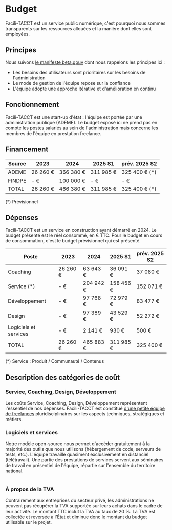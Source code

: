 # Budget

<div style={{ marginBottom: '2rem' }}>
  <p style={{ fontSize: '1.1rem', lineHeight: '1.6' }}>
    Facili-TACCT est un service public numérique, c'est pourquoi nous sommes transparents sur les ressources allouées et la manière dont elles sont employées.
  </p>
</div>

## Principes

Nous suivons [le manifeste beta.gouv](https://beta.gouv.fr/manifeste) dont nous rappelons les principes ici :

- Les besoins des utilisateurs sont prioritaires sur les besoins de l'administration
- Le mode de gestion de l'équipe repose sur la confiance
- L'équipe adopte une approche itérative et d'amélioration en continu

<div style={{ margin: '2rem 0' }}>

## Fonctionnement

</div>

<div style={{ marginBottom: '1.5rem' }}>
  <p style={{ color: '#000000', lineHeight: '1.6' }}>
    Facili-TACCT est une start-up d'état : l'équipe est portée par une administration publique (ADEME).
    Le budget exposé ici ne prend pas en compte les postes salariés au sein de l'administration mais concerne les membres de l'équipe en prestation freelance.
  </p>
</div>

<div style={{ margin: '2rem 0' }}>

## Financement

</div>

<div style={{ overflowX: 'auto', marginBottom: '2rem' }}>
  <table style={{ 
    width: '100%', 
    borderCollapse: 'collapse',
    backgroundColor: '#fff',
    boxShadow: '0 2px 4px rgba(0, 0, 0, 0.1)',
    borderRadius: '8px',
    overflow: 'hidden'
  }}>
    <thead style={{ backgroundColor: '#f8f9fa' }}>
      <tr>
        <th scope="col" style={{ 
          padding: '16px 20px',
          textAlign: 'left',
          fontWeight: '600',
          color: '#374151',
          borderBottom: '2px solid #e5e7eb'
        }}>Source</th>
        <th scope="col" style={{ 
          padding: '16px 20px',
          textAlign: 'right',
          fontWeight: '600',
          color: '#374151',
          borderBottom: '2px solid #e5e7eb'
        }}>2023</th>
        <th scope="col" style={{ 
          padding: '16px 20px',
          textAlign: 'right',
          fontWeight: '600',
          color: '#374151',
          borderBottom: '2px solid #e5e7eb'
        }}>2024</th>
        <th scope="col" style={{ 
          padding: '16px 20px',
          textAlign: 'right',
          fontWeight: '600',
          color: '#374151',
          borderBottom: '2px solid #e5e7eb'
        }}>2025 S1</th>
        <th scope="col" style={{ 
          padding: '16px 20px',
          textAlign: 'right',
          fontWeight: '600',
          color: '#374151',
          borderBottom: '2px solid #e5e7eb', 
          fontStyle: 'italic'
        }}>prév. 2025 S2</th>
      </tr>
    </thead>
    <tbody>
      <tr style={{ borderBottom: '1px solid #f3f4f6' }}>
        <td style={{ 
          padding: '16px 20px',
          textAlign: 'left',
          color: '#374151'
        }}>ADEME</td>
        <td style={{ 
          padding: '16px 20px',
          textAlign: 'right',
          fontFamily: 'monospace',
          fontWeight: '500'
        }}>26 260 €</td>
        <td style={{ 
          padding: '16px 20px',
          textAlign: 'right',
          fontFamily: 'monospace',
          fontWeight: '500'
        }}>366 380 €</td>
        <td style={{ 
          padding: '16px 20px',
          textAlign: 'right',
          fontFamily: 'monospace',
          fontWeight: '500'
        }}>311 985 €</td>
        <td style={{ 
          padding: '16px 20px',
          textAlign: 'right',
          fontFamily: 'monospace',
          fontWeight: '500', 
          fontStyle: 'italic'
        }}>325 400 € (*)</td>
      </tr>
      <tr style={{ borderBottom: '1px solid #f3f4f6' }}>
        <td style={{ 
          padding: '16px 20px',
          textAlign: 'left',
          color: '#374151'
        }}>FINDPE</td>
        <td style={{ 
          padding: '16px 20px',
          textAlign: 'right',
          fontFamily: 'monospace',
          fontWeight: '500'
        }}>- €</td>
        <td style={{ 
          padding: '16px 20px',
          textAlign: 'right',
          fontFamily: 'monospace',
          fontWeight: '500'
        }}>100 000 €</td>
        <td style={{ 
          padding: '16px 20px',
          textAlign: 'right',
          fontFamily: 'monospace',
          fontWeight: '500'
        }}>- €</td>
        <td style={{ 
          padding: '16px 20px',
          textAlign: 'right',
          fontFamily: 'monospace',
          fontWeight: '500'
        }}>- €</td>
      </tr>
      <tr style={{ 
        backgroundColor: '#f8f9fa',
        fontWeight: '600'
      }}>
        <td style={{ 
          padding: '16px 20px',
          textAlign: 'left',
          color: '#374151',
          fontWeight: '600'
        }}>TOTAL</td>
        <td style={{ 
          padding: '16px 20px',
          textAlign: 'right',
          fontFamily: 'monospace',
          fontWeight: '600',
          color: '#000091'
        }}>26 260 €</td>
        <td style={{ 
          padding: '16px 20px',
          textAlign: 'right',
          fontFamily: 'monospace',
          fontWeight: '600',
          color: '#000091'
        }}>466 380 €</td>
        <td style={{ 
          padding: '16px 20px',
          textAlign: 'right',
          fontFamily: 'monospace',
          fontWeight: '600',
          color: '#000091'
        }}>311 985 €</td>
        <td style={{ 
          padding: '16px 20px',
          textAlign: 'right',
          fontFamily: 'monospace',
          fontWeight: '600',
          color: '#000091', 
          fontStyle: 'italic'
        }}>325 400 € (*)</td>
      </tr>
    </tbody>
  </table>
</div>

<div>
  <p style={{ 
    margin: 0, 
    fontSize: '0.95rem', 
    color: '#6c757d',
    fontStyle: 'italic'
  }}>
    (*) Prévisionnel
  </p>
</div>

<div style={{ margin: '2rem 0' }}>

## Dépenses

</div>

<div style={{ marginBottom: '1.5rem' }}>
  <p style={{ color: '#000000', lineHeight: '1.6' }}>
    Facili-TACCT est un service en construction ayant démarré en 2024. Le budget présenté est le réel consommé, en € TTC. Pour le budget en cours de consommation, c'est le budget prévisionnel qui est présenté.
  </p>
</div>

<div style={{ overflowX: 'auto', marginBottom: '2rem' }}>
  <table style={{ 
    width: '100%', 
    borderCollapse: 'collapse',
    backgroundColor: '#fff',
    boxShadow: '0 2px 4px rgba(0, 0, 0, 0.1)',
    borderRadius: '8px',
    overflow: 'hidden'
  }}>
    <thead style={{ backgroundColor: '#f8f9fa' }}>
      <tr>
        <th scope="col" style={{ 
          padding: '16px 20px',
          textAlign: 'left',
          fontWeight: '600',
          color: '#374151',
          borderBottom: '2px solid #e5e7eb'
        }}>Poste</th>
        <th scope="col" style={{ 
          padding: '16px 20px',
          textAlign: 'right',
          fontWeight: '600',
          color: '#374151',
          borderBottom: '2px solid #e5e7eb'
        }}>2023</th>
        <th scope="col" style={{ 
          padding: '16px 20px',
          textAlign: 'right',
          fontWeight: '600',
          color: '#374151',
          borderBottom: '2px solid #e5e7eb'
        }}>2024</th>
        <th scope="col" style={{ 
          padding: '16px 20px',
          textAlign: 'right',
          fontWeight: '600',
          color: '#374151',
          borderBottom: '2px solid #e5e7eb'
        }}>2025 S1</th>
        <th scope="col" style={{ 
          padding: '16px 20px',
          textAlign: 'right',
          fontWeight: '600',
          color: '#374151',
          borderBottom: '2px solid #e5e7eb', 
          fontStyle: 'italic'
        }}>prév. 2025 S2</th>
      </tr>
    </thead>
    <tbody>
      <tr style={{ borderBottom: '1px solid #f3f4f6' }}>
        <td style={{ 
          padding: '16px 20px',
          textAlign: 'left',
          color: '#374151'
        }}>Coaching</td>
        <td style={{ 
          padding: '16px 20px',
          textAlign: 'right',
          fontFamily: 'monospace',
          fontWeight: '500'
        }}>26 260 €</td>
        <td style={{ 
          padding: '16px 20px',
          textAlign: 'right',
          fontFamily: 'monospace',
          fontWeight: '500'
        }}>63 643 €</td>
        <td style={{ 
          padding: '16px 20px',
          textAlign: 'right',
          fontFamily: 'monospace',
          fontWeight: '500'
        }}>36 091 €</td>
        <td style={{ 
          padding: '16px 20px',
          textAlign: 'right',
          fontFamily: 'monospace',
          fontWeight: '500', 
          fontStyle: 'italic'
        }}>37 080 €</td>
      </tr>
      <tr style={{ borderBottom: '1px solid #f3f4f6' }}>
        <td style={{ 
          padding: '16px 20px',
          textAlign: 'left',
          color: '#374151'
        }}>Service (*)</td>
        <td style={{ 
          padding: '16px 20px',
          textAlign: 'right',
          fontFamily: 'monospace',
          fontWeight: '500'
        }}>- €</td>
        <td style={{ 
          padding: '16px 20px',
          textAlign: 'right',
          fontFamily: 'monospace',
          fontWeight: '500'
        }}>204 942 €</td>
        <td style={{ 
          padding: '16px 20px',
          textAlign: 'right',
          fontFamily: 'monospace',
          fontWeight: '500'
        }}>158 456 €</td>
        <td style={{ 
          padding: '16px 20px',
          textAlign: 'right',
          fontFamily: 'monospace',
          fontWeight: '500', 
          fontStyle: 'italic'
        }}>152 071 €</td>
      </tr>
      <tr style={{ borderBottom: '1px solid #f3f4f6' }}>
        <td style={{ 
          padding: '16px 20px',
          textAlign: 'left',
          color: '#374151'
        }}>Développement</td>
        <td style={{ 
          padding: '16px 20px',
          textAlign: 'right',
          fontFamily: 'monospace',
          fontWeight: '500'
        }}>- €</td>
        <td style={{ 
          padding: '16px 20px',
          textAlign: 'right',
          fontFamily: 'monospace',
          fontWeight: '500'
        }}>97 768 €</td>
        <td style={{ 
          padding: '16px 20px',
          textAlign: 'right',
          fontFamily: 'monospace',
          fontWeight: '500'
        }}>72 979 €</td>
        <td style={{ 
          padding: '16px 20px',
          textAlign: 'right',
          fontFamily: 'monospace',
          fontWeight: '500', 
          fontStyle: 'italic'
        }}>83 477 €</td>
      </tr>
      <tr style={{ borderBottom: '1px solid #f3f4f6' }}>
        <td style={{ 
          padding: '16px 20px',
          textAlign: 'left',
          color: '#374151'
        }}>Design</td>
        <td style={{ 
          padding: '16px 20px',
          textAlign: 'right',
          fontFamily: 'monospace',
          fontWeight: '500'
        }}>- €</td>
        <td style={{ 
          padding: '16px 20px',
          textAlign: 'right',
          fontFamily: 'monospace',
          fontWeight: '500'
        }}>97 389 €</td>
        <td style={{ 
          padding: '16px 20px',
          textAlign: 'right',
          fontFamily: 'monospace',
          fontWeight: '500'
        }}>43 529 €</td>
        <td style={{ 
          padding: '16px 20px',
          textAlign: 'right',
          fontFamily: 'monospace',
          fontWeight: '500', 
          fontStyle: 'italic'
        }}>52 272 €</td>
      </tr>
      <tr style={{ borderBottom: '1px solid #f3f4f6' }}>
        <td style={{ 
          padding: '16px 20px',
          textAlign: 'left',
          color: '#374151'
        }}>Logiciels et services</td>
        <td style={{ 
          padding: '16px 20px',
          textAlign: 'right',
          fontFamily: 'monospace',
          fontWeight: '500'
        }}>- €</td>
        <td style={{ 
          padding: '16px 20px',
          textAlign: 'right',
          fontFamily: 'monospace',
          fontWeight: '500'
        }}>2 141 €</td>
        <td style={{ 
          padding: '16px 20px',
          textAlign: 'right',
          fontFamily: 'monospace',
          fontWeight: '500'
        }}>930 €</td>
        <td style={{ 
          padding: '16px 20px',
          textAlign: 'right',
          fontFamily: 'monospace',
          fontWeight: '500', 
          fontStyle: 'italic'
        }}>500 €</td>
      </tr>
      <tr style={{ 
        backgroundColor: '#f8f9fa',
        fontWeight: '600'
      }}>
        <td style={{ 
          padding: '16px 20px',
          textAlign: 'left',
          color: '#374151',
          fontWeight: '600'
        }}>TOTAL</td>
        <td style={{ 
          padding: '16px 20px',
          textAlign: 'right',
          fontFamily: 'monospace',
          fontWeight: '600',
          color: '#000091'
        }}>26 260 €</td>
        <td style={{ 
          padding: '16px 20px',
          textAlign: 'right',
          fontFamily: 'monospace',
          fontWeight: '600',
          color: '#000091'
        }}>465 883 €</td>
        <td style={{ 
          padding: '16px 20px',
          textAlign: 'right',
          fontFamily: 'monospace',
          fontWeight: '600',
          color: '#000091'
        }}>311 985 €</td>
        <td style={{ 
          padding: '16px 20px',
          textAlign: 'right',
          fontFamily: 'monospace',
          fontWeight: '600',
          color: '#000091', 
          fontStyle: 'italic'
        }}>325 400 €</td>
      </tr>
    </tbody>
  </table>
</div>

<div>
  <p style={{ 
    margin: 0, 
    fontSize: '0.95rem', 
    color: '#6c757d',
    fontStyle: 'italic'
  }}>
    (*) Service : Produit / Communauté / Contenus
  </p>
</div>

<div style={{ margin: '2rem 0' }}>

## Description des catégories de coût

</div>

<div style={{ marginBottom: '2rem' }}>

### Service, Coaching, Design, Développement

<p style={{ color: '#000000', lineHeight: '1.6', marginBottom: '1.5rem' }}>
Les coûts Service, Coaching, Design, Développement représentent l'essentiel de nos dépenses. Facili-TACCT est constitué <a href="https://beta.gouv.fr/startups/tacct.html">d'une petite équipe de freelances</a> pluridisciplinaires sur les aspects techniques, stratégiques et métiers.
</p>

### Logiciels et services

<p style={{ color: '#000000', lineHeight: '1.6' }}>
Notre modèle open-source nous permet d'accéder gratuitement à la majorité des outils que nous utilisons (hébergement de code, serveurs de tests, etc.). L'équipe travaille quasiment exclusivement en distanciel (télétravail). Une partie des prestations de services servent aux séminaires de travail en présentiel de l'équipe, répartie sur l'ensemble du territoire national.
</p>

</div>

#

<div style={{ 
  backgroundColor: '#f8fafb', 
  padding: '1.5rem', 
  borderRadius: '8px', 
  marginTop: '2rem',
  border: '1px solid #e5e7eb',
  borderLeft: '3px solid #000000'
}}>
  <h3 style={{ 
    margin: '0 0 0.75rem 0', 
    color: '#374151',
    fontSize: '1rem',
    fontWeight: '600'
  }}>
    À propos de la TVA
  </h3>
  <p style={{ 
    margin: 0, 
    color: '#000000',
    lineHeight: '1.6',
    fontSize: '0.95rem'
  }}>
    Contrairement aux entreprises du secteur privé, les administrations ne peuvent pas récupérer la TVA supportée sur leurs achats dans le cadre de leur activité. Le montant TTC inclut la TVA au taux de 20 %. La TVA est collectée et reversée à l'État et diminue donc le montant du budget utilisable sur le projet.
  </p>
</div>
